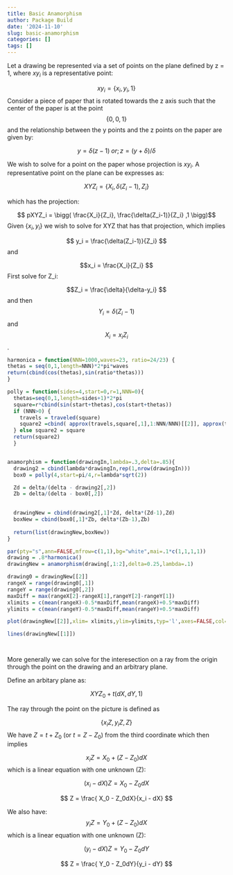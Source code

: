 ```yaml
---
title: Basic Anamorphism
author: Package Build
date: '2024-11-10'
slug: basic-anamorphism
categories: []
tags: []
---
```

Let a drawing be represented via a set of points on the plane defined by
z = 1, where $xy_i$ is a representative point:

$$xy_i =  \{x_i,y_i,1\} $$ Consider a piece of paper that is rotated
towards the z axis such that the center of the paper is at the point
$$\{ 0,0,1 \}$$ and the relationship between the y points and the z
points on the paper are given by:

$$ y = \delta (z-1) \; or ; z = (y + \delta)/\delta $$

We wish to solve for a point on the paper whose projection is $xy_i$. A
representative point on the plane can be expresses as:

$$ XYZ_i = \{ X_i, \delta(Z_i-1),Z_i \}$$

which has the projection:

$$ pXYZ_i = \bigg( \frac{X_i}{Z_i}, \frac{\delta(Z_i-1)}{Z_i} ,1 \bigg)$$
Given $\{x_i,y_i\}$ we wish to solve for XYZ that has that projection,
which implies

$$ y_i = \frac{\delta(Z_i-1)}{Z_i} $$ and

$$x_i = \frac{X_i}{Z_i} $$ First solve for Z_i:

$$Z_i = \frac{\delta}{\delta-y_i} $$ and then $$Y_i = \delta(Z_i-1)$$
and $$X_i = x_iZ_i$$.

```r

harmonica = function(NNN=1000,waves=23, ratio=24/23) {
thetas = seq(0,1,length=NNN)*2*pi*waves
return(cbind(cos(thetas),sin(ratio*thetas)))
}

polly = function(sides=4,start=0,r=1,NNN=0){
  thetas=seq(0,1,length=sides+1)*2*pi
  square=r*cbind(sin(start+thetas),cos(start+thetas))
  if (NNN>0) {
    travels = traveled(square)
    square2 =cbind( approx(travels,square[,1],1:NNN/NNN)[[2]], approx(travels,square[,2],1:NNN/NNN)[[2]])
  } else square2 = square 
  return(square2)
  }


anamorphism = function(drawingIn,lambda=.3,delta=.85){
  drawing2 = cbind(lambda*drawingIn,rep(1,nrow(drawingIn)))    
  box0 = polly(4,start=pi/4,r=lambda*sqrt(2))

  Zd = delta/(delta - drawing2[,2])
  Zb = delta/(delta - box0[,2])
  

  drawingNew = cbind(drawing2[,1]*Zd, delta*(Zd-1),Zd)
  boxNew = cbind(box0[,1]*Zb, delta*(Zb-1),Zb)
  
  return(list(drawingNew,boxNew))  
}

par(pty="s",ann=FALSE,mfrow=c(1,1),bg="white",mai=.1*c(1,1,1,1))
drawing = .8*harmonica()
drawingNew = anamorphism(drawing[,1:2],delta=0.25,lambda=.1)

drawing0 = drawingNew[[2]]
rangeX = range(drawing0[,1])
rangeY = range(drawing0[,2])
maxDiff = max(rangeX[2]-rangeX[1],rangeY[2]-rangeY[1])
xlimits = c(mean(rangeX)-0.5*maxDiff,mean(rangeX)+0.5*maxDiff)
ylimits = c(mean(rangeY)-0.5*maxDiff,mean(rangeY)+0.5*maxDiff)

plot(drawingNew[[2]],xlim= xlimits,ylim=ylimits,typ='l',axes=FALSE,col='lightblue',lwd=3)

lines(drawingNew[[1]])




```

More generally we can solve for the interesection on a ray from the
origin through the point on the drawing and an arbitrary plane.

Define an arbitary plane as:

$$ XYZ_0 + t(dX,dY,1) $$

The ray through the point on the picture is defined as

$$\{ x_iZ,y_iZ,Z \} $$ We have $Z=t + Z_0$ (or $t = Z - Z_0$) from the third coordinate which
then implies

$$ x_iZ = X_0 + (Z-Z_0)dX $$
which is a linear equation with one unknown (Z):

$$ (x_i - dX)Z = X_0 - Z_0dX $$

$$ Z = \frac{ X_0 - Z_0dX}{x_i - dX} $$

We also have:
$$ y_iZ = Y_0 + (Z-Z_0)dX $$
which is a linear equation with one unknown (Z):

$$ (y_i - dX)Z = Y_0 - Z_0dY $$

$$ Z = \frac{ Y_0 - Z_0dY}{y_i - dY} $$

